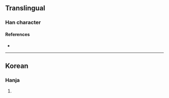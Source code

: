 {{character info/new}}
==Translingual==

===Han character===
{{Han char|rn=5|rad=乙|as=07|sn=8|four=53717|canj=IBN|ids=⿱甫乙}}

====References====
* {{Han ref|kx=0084.201|dj=0171.260|hdz=10054.021|uh=4E76|ud=20086}}

----

==Korean==

===Hanja===
{{ko-hanja|hangeul=[[볼]], [[폴]]|rv=bol, pol|mr=pol, p'ol|y=pol, phol|eumhun=[[음역자]], [[땅]] [[이름]]|ehrv=eumyeokja, ttang ireum|ehmr=ûmyôkcha, ttang irûm|ehy=umyekca, ttang ilum}}

# {{uxi|ko|'''乶'''音島里 ('''볼'''음도리)|tr=[[w:ko:볼음도리|'''Bor'''eumdo-ri]]|an administrative division of [[w:Ganghwa-gun|Ganghwa-gun]], South Korea}}